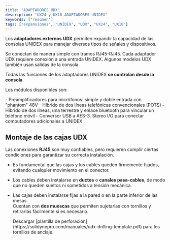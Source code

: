 ```yaml
---
title: "ADAPTADORES UDX"
description: "UX24 y UX18 ADAPTADORES UNIDEX"
keywords: ["resúmen"]
tags: ["expansiones", "UNIDEX", "UDX", "UX24", "UX18"]
---
```


Los **adaptadores externos** **UDX** permiten expandir la capacidad de las consolas UNIDEX para manejar diversos tipos de señales y dispositivos.

Se conectan de manera simple con tramos RJ45-RJ45. Cada adaptador UDX requiere conexión a una entrada UNIDEX. Algunos modelos UDX también usan salidas de la consola.

Todas las funciones de los adaptadores UNIDEX **se controlan desde la consola**.

Los módulos disponibles son:

<CardGroup cols={2}>
  <Card title="UDX 2MIC y DMIC" icon="puzzle" color="#ff6000" href="/es/extensiones/UDX-2MIC.mdx">
    - Preamplificadores para micrófonos: simple y doble entrada con "phantom" 48V
  </Card>
  <Card title="UDX 2TEL" icon="puzzle" color="#ff6000" href="/es/extensiones/UDX-2TEL.mdx">
    - Híbrido de dos líneas telefónicas convencionales (POTS)
  </Card>
  <Card title="UDX TEL+BT" icon="puzzle" color="#ff6000" href="/es/extensiones/usx-tel-bt.mdx">
    - Híbrido de dos líneas, una terrestre y enlace bluetooth para vincular un teléfono móvil
  </Card>
  <Card title="UDX USB" icon="puzzle" color="#ff6000" href="/es/extensiones/udx-usb.mdx">
    - Conversor USB a AES-3. Stereo I/O para conectar computadores adicionales a UNIDEX.
  </Card>
</CardGroup>

## Montaje de las cajas UDX

Las conexiones **RJ45** son muy confiables, pero requieren cumplir ciertas condiciones para garantizar su correcta instalación.

- Es fundamental que las cajas y los cables queden firmemente fijados, evitando cualquier movimiento en el conector.
- Los cables deben instalarse en **ductos** o **canales pasa-cables**, de modo que no queden sueltos ni sometidos a tensión mecánica.
- Las cajas deben instalarse fijas a la pared o en la parte inferior de las mesas.\
  Cuentan con **dos muescas** que permiten sujetarlas con tornillos y retirarlas fácilmente si es necesario.

  <Note>
    Descargar [plantilla de perforación](https://solidynepro.com/manuales/udx-drilling-template.pdf) para los tornillos de anclaje.
  </Note>